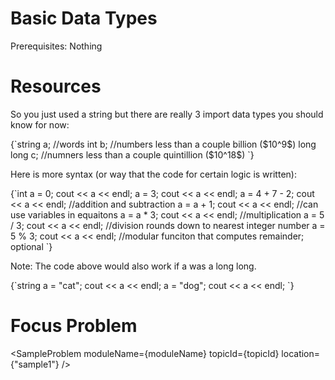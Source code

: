 


<Sidebar moduleName={moduleName} /> 

# Basic Data Types

Prerequisites: Nothing

# Resources

<ResourceList moduleName={moduleName} topicId={topicId}/>

So you just used a string but there are really $3$ import data types you should know for now: 

<div style={{ transform: 'translateX(150px)' }}>
  <SyntaxHighlighter language="cpp" style={okaidia}>
{`string a; //words
int b; //numbers less than a couple billion ($10^9$)
long long c; //numners less than a couple quintillion ($10^18$)
`}
  </SyntaxHighlighter>
</div>

Here is more syntax (or way that the code for certain logic is written): 

<div style={{ transform: 'translateX(150px)' }}>
  <SyntaxHighlighter language="cpp" style={okaidia}>
{`int a = 0; cout << a << endl;
    a = 3; cout << a << endl;
    a = 4 + 7 - 2; cout << a << endl; //addition and subtraction
    a = a + 1; cout << a << endl; //can use variables in equaitons
    a = a * 3; cout << a << endl; //multiplication
    a = 5 / 3; cout << a << endl; //division rounds down to nearest integer number
    a = 5 % 3; cout << a << endl; //modular funciton that computes remainder; optional  
`}
  </SyntaxHighlighter>
</div>

Note: The code above would also work if a was a long long. 

<div style={{ transform: 'translateX(150px)' }}>
  <SyntaxHighlighter language="cpp" style={okaidia}>
{`string a = "cat"; cout << a << endl; 
a = "dog"; cout << a << endl; 
`}
  </SyntaxHighlighter>
</div>

# Focus Problem

<SampleProblem  moduleName={moduleName} topicId={topicId} location={"sample1"} /> 

<TopicProgress moduleName={moduleName} topicId={topicId} />



